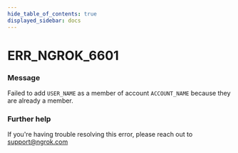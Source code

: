 ```yaml
---
hide_table_of_contents: true
displayed_sidebar: docs
---
```



# ERR_NGROK_6601

### Message
Failed to add `USER_NAME` as a member of account `ACCOUNT_NAME` because they are already a member.

<ErrorDetails error='err_ngrok_6601' />


### Further help
If you're having trouble resolving this error, please reach out to [support@ngrok.com](mailto:support@ngrok.com?subject=Help%20with%20ERR_NGROK_6601)

